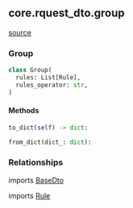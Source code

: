 ## core.rquest_dto.group
[source](https://github.com/Health-Informatics-UoN/hutch-cohort-discovery/tree/main/app/bunny/core/rquest_dto/group.py)
### Group
```python
class Group(
  rules: List[Rule],
  rules_operator: str,
)
```

#### Methods
```python
to_dict(self) -> dict:
```

```python
from_dict(dict_: dict):
```

### Relationships
imports [BaseDto](/bunny/core_api_ref/rquest_dto/base_dto)

imports [Rule](/bunny/core_api_ref/rquest_dto/rule)
